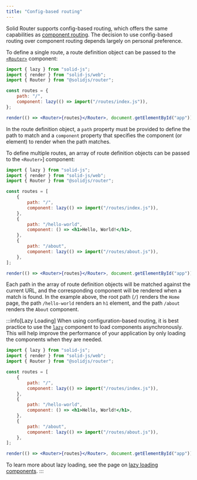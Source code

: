 ```yaml
---
title: "Config-based routing"
---
```


Solid Router supports config-based routing, which offers the same capabilities as [component routing](/solid-router/getting-started/component).
The decision to use config-based routing over component routing depends largely on personal preference.

To define a single route, a route definition object can be passed to the [`<Router>`](/solid-router/reference/components/router) component:

```jsx
import { lazy } from "solid-js";
import { render } from "solid-js/web";
import { Router } from "@solidjs/router";

const routes = {
	path: "/",
	component: lazy(() => import("/routes/index.js")),
};

render(() => <Router>{routes}</Router>, document.getElementById("app"));
```

In the route definition object, a `path` property must be provided to define the path to match and a `component` property that specifies the component (or element) to render when the path matches.

To define multiple routes, an array of route definition objects can be passed to the `<Router>`] component:

```jsx
import { lazy } from "solid-js";
import { render } from "solid-js/web";
import { Router } from "@solidjs/router";

const routes = [
	{
		path: "/",
		component: lazy(() => import("/routes/index.js")),
	},
	{
		path: "/hello-world",
		component: () => <h1>Hello, World!</h1>,
	},
	{
		path: "/about",
		component: lazy(() => import("/routes/about.js")),
	},
];

render(() => <Router>{routes}</Router>, document.getElementById("app"));
```

Each path in the array of route definition objects will be matched against the current URL, and the corresponding component will be rendered when a match is found.
In the example above, the root path (`/`) renders the `Home` page, the path `/hello-world` renders an `h1` element, and the path `/about` renders the `About` component.

:::info[Lazy Loading]
When using configuration-based routing, it is best practice to use the [`lazy`](/reference/component-apis/lazy) component to load components asynchronously.
This will help improve the performance of your application by only loading the components when they are needed.

```jsx
import { lazy } from "solid-js";
import { render } from "solid-js/web";
import { Router } from "@solidjs/router";

const routes = [
	{
		path: "/",
		component: lazy(() => import("/routes/index.js")),
	},
	{
		path: "/hello-world",
		component: () => <h1>Hello, World!</h1>,
	},
	{
		path: "/about",
		component: lazy(() => import("/routes/about.js")),
	},
];

render(() => <Router>{routes}</Router>, document.getElementById("app"));
```

To learn more about lazy loading, see the page on [lazy loading components](/solid-router/advanced-concepts/lazy-loading).
:::
